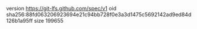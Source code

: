 version https://git-lfs.github.com/spec/v1
oid sha256:88fd063206923694e21c94bb728f0e3a3d1475c5692142ad9ed84d126b1a95ff
size 199655
